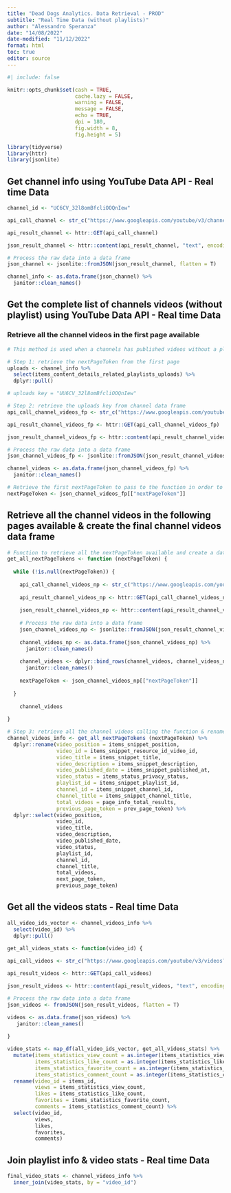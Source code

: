 ```yaml
---
title: "Dead Dogs Analytics. Data Retrieval - PROD"
subtitle: "Real Time Data (without playlists)"
author: "Alessandro Speranza"
date: "14/08/2022"
date-modified: "11/12/2022"
format: html
toc: true
editor: source
---
```


```r
#| include: false

knitr::opts_chunk$set(cash = TRUE,
                      cache.lazy = FALSE,
                      warning = FALSE,
                      message = FALSE,
                      echo = TRUE,
                      dpi = 180,
                      fig.width = 8,
                      fig.height = 5)

library(tidyverse)
library(httr)
library(jsonlite)
```

## Get channel info using YouTube Data API - Real time Data

```r
channel_id <- "UC6CV_32l8omBfcliOOQnIew"

api_call_channel <- str_c("https://www.googleapis.com/youtube/v3/channels?key=AIzaSyCviXCt3rQPfDaNvuFIaWCE24gNx7q0Dfs&id=",channel_id,"&part=snippet,contentDetails,statistics&maxResults=15")

api_result_channel <- httr::GET(api_call_channel)

json_result_channel <- httr::content(api_result_channel, "text", encoding="UTF-8")

# Process the raw data into a data frame
json_channel <- jsonlite::fromJSON(json_result_channel, flatten = T)

channel_info <- as.data.frame(json_channel) %>% 
  janitor::clean_names()
```

## Get the complete list of channels videos (without playlist) using YouTube Data API - Real time Data

### Retrieve all the channel videos in the first page available

```r
# This method is used when a channels has published videos without a playlist

# Step 1: retrieve the nextPageToken from the first page 
uploads <- channel_info %>% 
  select(items_content_details_related_playlists_uploads) %>% 
  dplyr::pull()

# uploads key = "UU6CV_32l8omBfcliOOQnIew"

# Step 2: retrieve the uploads key from channel data frame
api_call_channel_videos_fp <- str_c("https://www.googleapis.com/youtube/v3/playlistItems?playlistId=", uploads, "&key=AIzaSyCviXCt3rQPfDaNvuFIaWCE24gNx7q0Dfs&part=snippet&maxResults=50")

api_result_channel_videos_fp <- httr::GET(api_call_channel_videos_fp)

json_result_channel_videos_fp <- httr::content(api_result_channel_videos_fp, "text", encoding="UTF-8")

# Process the raw data into a data frame
json_channel_videos_fp <- jsonlite::fromJSON(json_result_channel_videos_fp, flatten = T)

channel_videos <- as.data.frame(json_channel_videos_fp) %>% 
  janitor::clean_names() 

# Retrieve the first nextPageToken to pass to the function in order to retrieve all the other nextPageToken interactively
nextPageToken <- json_channel_videos_fp[["nextPageToken"]]
```

## Retrieve all the channel videos in the following pages available & create the final channel videos data frame

```r
# Function to retrieve all the nextPageToken available and create a dataframe with all the channel video details
get_all_nextPageTokens <- function (nextPageToken) {
  
  while (!is.null(nextPageToken)) {
    
    api_call_channel_videos_np <- str_c("https://www.googleapis.com/youtube/v3/playlistItems?playlistId=", uploads, "&pageToken=", nextPageToken, "&key=AIzaSyCviXCt3rQPfDaNvuFIaWCE24gNx7q0Dfs&part=snippet,status&maxResults=50")
    
    api_result_channel_videos_np <- httr::GET(api_call_channel_videos_np)
    
    json_result_channel_videos_np <- httr::content(api_result_channel_videos_np, "text", encoding="UTF-8")
    
    # Process the raw data into a data frame
    json_channel_videos_np <- jsonlite::fromJSON(json_result_channel_videos_np, flatten = T)
    
    channel_videos_np <- as.data.frame(json_channel_videos_np) %>% 
      janitor::clean_names()
    
    channel_videos <- dplyr::bind_rows(channel_videos, channel_videos_np) %>%
      janitor::clean_names() 
    
    nextPageToken <- json_channel_videos_np[["nextPageToken"]]
    
  }
  
    channel_videos
  
}

# Step 3: retrieve all the channel videos calling the function & rename the selected fields
channel_videos_info <- get_all_nextPageTokens (nextPageToken) %>%
  dplyr::rename(video_position = items_snippet_position,
                video_id = items_snippet_resource_id_video_id,
                video_title = items_snippet_title,
                video_description = items_snippet_description,
                video_published_date = items_snippet_published_at,
                video_status = items_status_privacy_status,
                playlist_id = items_snippet_playlist_id,
                channel_id = items_snippet_channel_id,
                channel_title = items_snippet_channel_title,
                total_videos = page_info_total_results,
                previous_page_token = prev_page_token) %>%
  dplyr::select(video_position,
                video_id,
                video_title,
                video_description,
                video_published_date,
                video_status,
                playlist_id,
                channel_id,
                channel_title,
                total_videos,
                next_page_token,
                previous_page_token)
```

## Get all the videos stats - Real time Data

```r
all_video_ids_vector <- channel_videos_info %>% 
  select(video_id) %>% 
  dplyr::pull()

get_all_videos_stats <- function(video_id) {
  
api_call_videos <- str_c("https://www.googleapis.com/youtube/v3/videos?key=AIzaSyCviXCt3rQPfDaNvuFIaWCE24gNx7q0Dfs&id=", video_id, "&part=contentDetails,recordingDetails,snippet,statistics,status,topicDetails&maxResults=50")  

api_result_videos <- httr::GET(api_call_videos)

json_result_videos <- httr::content(api_result_videos, "text", encoding="UTF-8")

# Process the raw data into a data frame
json_videos <- fromJSON(json_result_videos, flatten = T)

videos <- as.data.frame(json_videos) %>% 
   janitor::clean_names()  
  
}

video_stats <- map_df(all_video_ids_vector, get_all_videos_stats) %>% 
  mutate(items_statistics_view_count = as.integer(items_statistics_view_count),
         items_statistics_like_count = as.integer(items_statistics_like_count),
         items_statistics_favorite_count = as.integer(items_statistics_favorite_count),
         items_statistics_comment_count = as.integer(items_statistics_comment_count)) %>%
  rename(video_id = items_id,
         views = items_statistics_view_count,
         likes = items_statistics_like_count,
         favorites = items_statistics_favorite_count,
         comments = items_statistics_comment_count) %>% 
  select(video_id, 
         views, 
         likes,
         favorites,
         comments)
```

## Join playlist info & video stats - Real time Data

```r
final_video_stats <- channel_videos_info %>%
  inner_join(video_stats, by = "video_id")
```
